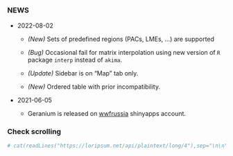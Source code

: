 ## {data-width=400}

### NEWS

+ 2022-08-02

  + *(New)* Sets of predefined regions (PACs, LMEs, ...) are supported
  
  + *(Bug)* Occasional fail for matrix interpolation using new version of `R` package `interp` instead of `akima`.
     
  + *(Update)* Sidebar is on "Map" tab only.
  
  + *(New)* Ordered table with prior incompatibility.
  
+ 2021-06-05

  + Geranium is released on [wwfrussia](https://wwfrussia.shinyapps.io/geranium/) shinyapps account.

### Check scrolling

```r
# cat(readLines("https://loripsum.net/api/plaintext/long/4"),sep="\n\n")
```
